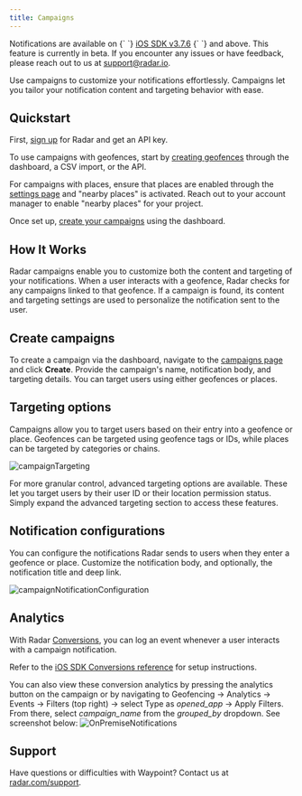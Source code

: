 ```yaml
---
title: Campaigns
---
```



<Alert alertType="info">
  Notifications are available on {` `}
  <a href="https://github.com/radarlabs/radar-sdk-ios/releases/tag/3.7.6">iOS SDK v3.7.6</a>
  {` `} and above.
</Alert>

<Alert alertType="info">
    This feature is currently in beta. If you encounter any issues or have feedback, please reach out to us at <a href="mailto:support@radar.io">support@radar.io</a>.
</Alert>

Use campaigns to customize your notifications effortlessly. Campaigns let you tailor your notification content and targeting behavior with ease.

## Quickstart

First, [sign up](https://radar.com/signup) for Radar and get an API key.

To use campaigns with geofences, start by [creating geofences](/geofences#create-geofences) through the dashboard, a CSV import, or the API.

For campaigns with places, ensure that places are enabled through the [settings page](https://radar.com/dashboard/settings) and "nearby places" is activated. Reach out to your account manager to enable "nearby places" for your project.

Once set up, [create your campaigns](/campaigns#create-campaigns) using the dashboard.

## How It Works

Radar campaigns enable you to customize both the content and targeting of your notifications. When a user interacts with a geofence, Radar checks for any campaigns linked to that geofence. If a campaign is found, its content and targeting settings are used to personalize the notification sent to the user.

## Create campaigns

To create a campaign via the dashboard, navigate to the [campaigns page](https://radar.com/dashboard/geofencing/campaigns) and click **Create**. Provide the campaign's name, notification body, and targeting details. You can target users using either geofences or places.

## Targeting options
Campaigns allow you to target users based on their entry into a geofence or place. Geofences can be targeted using geofence tags or IDs, while places can be targeted by categories or chains.

![campaignTargeting](/img/campaign_targeting.png)

For more granular control, advanced targeting options are available. These let you target users by their user ID or their location permission status. Simply expand the advanced targeting section to access these features.

## Notification configurations

You can configure the notifications Radar sends to users when they enter a geofence or place. Customize the notification body, and optionally, the notification title and deep link.

![campaignNotificationConfiguration](/img/campaign_notification_configuration.png)

## Analytics

With Radar [Conversions](/api#log-a-conversion), you can log an event whenever a user interacts with a campaign notification.

Refer to the [iOS SDK Conversions reference](/sdk/ios#conversions) for setup instructions.

You can also view these conversion analytics by pressing the analytics button on the campaign or by navigating to Geofencing -> Analytics -> Events -> Filters (top right) -> select Type as *opened_app* -> Apply Filters. From there, select *campaign_name* from the *grouped_by* dropdown. See screenshot below: 
![OnPremiseNotifications](/img/campaign_analytics.png)

## Support

Have questions or difficulties with Waypoint? Contact us at [radar.com/support](https://radar.com/support).
